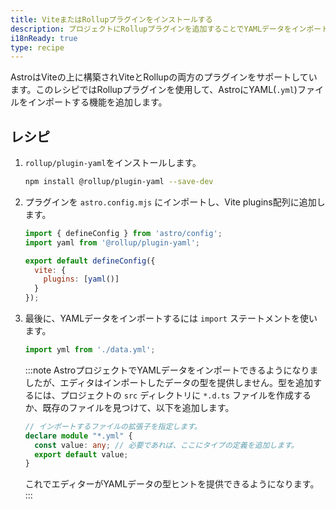 ```yaml
---
title: ViteまたはRollupプラグインをインストールする
description: プロジェクトにRollupプラグインを追加することでYAMLデータをインポートする方法を学びます。
i18nReady: true
type: recipe
---
```


AstroはViteの上に構築されViteとRollupの両方のプラグインをサポートしています。このレシピではRollupプラグインを使用して、AstroにYAML(`.yml`)ファイルをインポートする機能を追加します。

## レシピ

1. `rollup/plugin-yaml`をインストールします。

    ```bash
    npm install @rollup/plugin-yaml --save-dev
    ```

2. プラグインを `astro.config.mjs` にインポートし、Vite plugins配列に追加します。

    ```js title="astro.config.mjs" ins={2,5-7}
    import { defineConfig } from 'astro/config';
    import yaml from '@rollup/plugin-yaml';

    export default defineConfig({
      vite: {
        plugins: [yaml()]
      }
    });
    ```


3. 最後に、YAMLデータをインポートするには `import` ステートメントを使います。

    ```js
    import yml from './data.yml';
    ```

    :::note
    AstroプロジェクトでYAMLデータをインポートできるようになりましたが、エディタはインポートしたデータの型を提供しません。型を追加するには、プロジェクトの `src` ディレクトリに `*.d.ts` ファイルを作成するか、既存のファイルを見つけて、以下を追加します。
    ```ts title="src/files.d.ts"
    // インポートするファイルの拡張子を指定します。
    declare module "*.yml" {
      const value: any; // 必要であれば、ここにタイプの定義を追加します。
      export default value;
    }
    ```
    これでエディターがYAMLデータの型ヒントを提供できるようになります。
    :::
